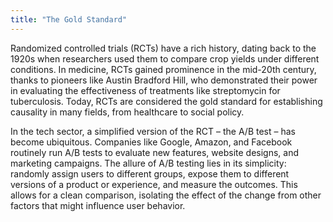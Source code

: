 ```yaml
---
title: "The Gold Standard"
---
```


Randomized controlled trials (RCTs) have a rich history, dating back to
the 1920s when researchers used them to compare crop yields under different
conditions. In medicine, RCTs gained prominence in the mid-20th century, thanks
to pioneers like Austin Bradford Hill, who demonstrated their power in
evaluating the effectiveness of treatments like streptomycin for tuberculosis.
Today, RCTs are considered the gold standard for establishing causality in many
fields, from healthcare to social policy.

In the tech sector, a simplified version of the RCT – the A/B test – has become
ubiquitous. Companies like Google, Amazon, and Facebook routinely run A/B tests
to evaluate new features, website designs, and marketing campaigns. The allure
of A/B testing lies in its simplicity: randomly assign users to different
groups, expose them to different versions of a product or experience, and
measure the outcomes. This allows for a clean comparison, isolating the effect
of the change from other factors that might influence user behavior.




